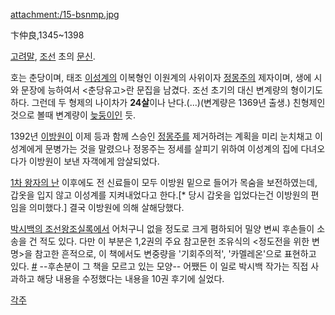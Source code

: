 attachment:/15-bsnmp.jpg

卞仲良,1345~1398

[[고려]]말, [[조선]] 초의 [[문신]].

호는 춘당이며, 태조 [[이성계]]의 이복형인 이원계의 사위이자 [[정몽주]]의 제자이며, 생에 시와 문장에 능하여서 <춘당유고>란 문집을 남겼다. 조선 초기의 대신 변계량의 형이기도 하다. 그런데 두 형제의 나이차가 '''24살'''이나 난다.(...)(변계량은 1369년 출생.) 친형제인 것으로 볼때 변계량이 [[늦둥이]]인 듯.

1392년 [[이방원]]이 이제 등과 함께 스승인 [[정몽주]]를 제거하려는 계획을 미리 눈치채고 이성계에게 문병가는 것을 말렸으나 정몽주는 정세를 살피기 위하여 이성계의 집에 다녀오다가 이방원이 보낸 자객에게 암살되었다.

[[1차 왕자의 난]] 이후에도 전 신료들이 모두 이방원 밑으로 들어가 목숨을 보전하였는데, 갑옷을 입지 않고 이성계를 지켜내었다고 한다.[* 당시 갑옷을 입었다는건 이방원의 편임을 의미했다.] 결국 이방원에 의해 살해당했다.

[[박시백의 조선왕조실록]]에서 어처구니 없을 정도로 크게 폄하되어 밀양 변씨 후손들이 소송을 건 적도 있다. 다만 이 부분은 1,2권의 주요 참고문헌 조유식의 <정도전을 위한 변명>을 참고한 흔적으로, 이 책에서도 변중량을 '기회주의적', '카멜레온'으로 표현하고 있다. [http://blog.daum.net/byunsdd/60 #] --후손분이 그 책을 모르고 있는 모양-- 어쨌든 이 일로 박시백 작가는 직접 사과하고 해당 내용을 수정했다는 내용을 10권 후기에 실었다.

[[각주]]

